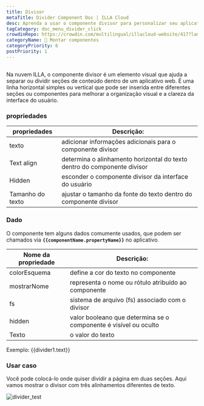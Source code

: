 ```yaml
---
title: Divisor
metaTitle: Divider Component Doc | ILLA Cloud
desc: Aprenda a usar o componente divisor para personalizar seu aplicativo na ILLA Cloud.
tagCategory: doc_menu_divider_click
crowdinRepo: https://crowdin.com/multilingual/illacloud-website/417?languages=pt&filter=basic&value=0
categoryName: 🧬 Montar componentes
categoryPriority: 6
postPriority: 1
---
```


## <h2 hidden>O que é Dividido?</h2>

Na nuvem ILLA, o componente divisor é um elemento visual que ajuda a separar ou dividir seções de conteúdo dentro de um aplicativo web. É uma linha horizontal simples ou vertical que pode ser inserida entre diferentes seções ou componentes para melhorar a organização visual e a clareza da interface do usuário.

### propriedades

| propriedades      | Descrição:                                                                          |
| ----------------- | ----------------------------------------------------------------------------------- |
| texto             | adicionar informações adicionais para o componente divisor                          |
| Text align        | determina o alinhamento horizontal do texto dentro do componente divisor            |
| Hidden            | esconder o componente divisor da interface do usuário                               |
| Tamanho do texto  | ajustar o tamanho da fonte do texto dentro do componente divisor                    |

### Dado

O componente tem alguns dados comumente usados, que podem ser chamados via **`{{componentName.propertyName}}`** no aplicativo.

| Nome da propriedade | Descrição:                                                                  |
| ------------------- | --------------------------------------------------------------------------- |
| colorEsquema        | define a cor do texto no componente                                         |
| mostrarNome         | representa o nome ou rótulo atribuído ao componente                         |
| fs                  | sistema de arquivo (fs) associado com o divisor                             |
| hidden              | valor booleano que determina se o componente é visível ou oculto            |
| Texto               | o valor do texto                                                            |

Exemplo: {{divider1.text}}

### Usar caso

Você pode colocá-lo onde quiser dividir a página em duas seções. Aqui vamos mostrar o divisor com três alinhamentos diferentes de texto.

![divider_test](https://cdn.illacloud.com/official-website/img/docs/divider_test.jpg)
